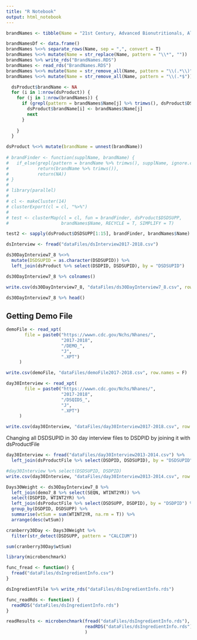 ```yaml
---
title: "R Notebook"
output: html_notebook
---
```


```r
brandNames <- tibble(Name = "21st Century, Advanced Bionutritionals, Align, Allergy Research Group, Amazing Grass, American Health, AOR (Advanced Orthomolecular Research)*, Barlean's, Bausch & Lomb, Bayer, Berkley Jensen (BJ's Wholesale Club), Best Naturals, Biotics Research, BioTrust, Bluebird Botanicals, Bluebonnet, Bronson Labs*, Bulk Supplements, Caltrate, Carlson, Centrum, Charlotte's Web, Citracal, CocoVia, Cosamin*, Country Life, Culturelle, CVS, Designs for Health, Doctor's Best, Doterra, Douglas Laboratories, Dr. Fuhrman*, Dr. Mercola, Dr. Sinatra, Dr. David Williams, Elysium*, Enzymatic Therapy, Enzymedica, Equate (Walmart), Ester-C, Flora*, Gaia Herbs, Garden of Life, GNC, Gundry MD, Healthy Origins, Herb Pharm, Himalaya Herbal Healthcare USA, Host Defense, HPF Cholestene, Integrative Therapeutics, Jamieson (Canada), Jarrow, Jigsaw Health*, Juice Plus*, Julian Whitaker, KAL, Kirkland (Costco), Klaire Labs, Kroger, Kyolic/Kyo-Dophilus (Wakunaga), Life Extension, MegaFoods, MegaRed, Member's Mark (Sam's Club), Metagenics, Move Free, MRM (Metabolic Response Modifers)*, Natrol, Natural Factors (Canada), Natural Factors (U.S.), Natural Vitality*, Nature Made, Nature's Answer*, Nature's Bounty, Nature's Life, Nature's Plus, Nature's Sunshine*, Nature's Valley (Savon)*, Nature's Way, Neocell, New Chapter, Nordic Naturals, NOW, Nutrex, Nutricology, Nutrigold, One-A-Day, Optimum Nutrition, Oregon's Wild Harvest, Organic India, Ortho Molecular, Osteo Bi-Flex, Piping Rock, Planetary Herbals, PlusCBD Oil, ProCaps (Andrew Lessman), Pure Encapsulations, Puritan's Pride, Purity Products*, Qunol, Rainbow Light, Renew Life, Rite Aid, Schiff, Seeking Health*, Shaklee*, Solaray, Solgar, Source Naturals, Spectrum, Spring Valley (Walmart), Sprouts, Standard Process, Stop Aging Now (SAN), Sundown, Swanson, Terry Naturally (Euro Pharma), Thorne Research, Trader Darwin (Trader Joe's), TruNature (Costco), Twinlab, Up & Up (Target), USANA, Vega, Vitacost, Vitafusion, Vital Choice*, Vital Nutrients*, Vital Proteins,Vitamin Shoppe, Vitamin World, Viva Labs, Walgreens (Finest Naturals), Webber Naturals (Canada), Weil (Andrew Weil), Whole Foods, Xymogen, Young Living, and Youtheory.")
```

```r
brandNamesDf <- data.frame()
brandNames %<>% separate_rows(Name, sep = ",", convert = T)
brandNames %<>% mutate(Name = str_replace(Name, pattern = "\\*", ""))
brandNames %>% write_rds("BrandNames.RDS")
brandNames <- read_rds("BrandNames.RDS")
brandNames %<>% mutate(Name = str_remove_all(Name, pattern = "\\(.*\\)"))
brandNames %<>% mutate(Name = str_remove_all(Name, pattern = "\\(.*$"))
```

```r
  dsProduct$brandName <- NA
  for (i in 1:nrow(dsProduct)) {
    for (j in 1:nrow(brandNames)) {
      if (grepl(pattern = brandNames$Name[j] %>% trimws(), dsProduct$DSDSUPP[i], ignore.case = T)) {
        dsProduct$brandName[i] <- brandNames$Name[j]
        next
      }
      
    }
  }

dsProduct %<>% mutate(brandName = unnest(brandName))
  
# brandFinder <- function(supplName, brandName) {
#   if_else(grepl(pattern = brandName %>% trimws(), supplName, ignore.case = T),
#           return(brandName %>% trimws()),
#           return(NA))
# }
# 
# library(parallel)
# 
# cl <- makeCluster(14)  
# clusterExport(cl = cl, "%>%")
# 
# test <- clusterMap(cl = cl, fun = brandFinder, dsProduct$DSDSUPP,
#                    brandNames$Name, RECYCLE = T, SIMPLIFY = T)

```

```r
test2 <- sapply(dsProduct$DSDSUPP[1:15], brandFinder, brandNames$Name)
```
```r

dsInterview <- fread("dataFiles/dsInterview2017-2018.csv")

ds30DayInterview7_8 %<>%
  mutate(DSDSUPID = as.character(DSDSUPID)) %>%
  left_join(dsProduct %>% select(DSDPID, DSDSUPID), by = "DSDSUPID")

ds30DayInterview7_8 %>% colnames()

write.csv(ds30DayInterview7_8, "dataFiles/ds30DayInterview7_8.csv", row.names = F)
```
```r
ds30DayInterview7_8 %>% head()
```
## Getting Demo File
```r
demoFile <- read_xpt(
       file = paste0("https://wwwn.cdc.gov/Nchs/Nhanes/",
                     "2017-2018",
                     "/DEMO_",
                     "J", 
                     ".XPT")
     )

write.csv(demoFile, "dataFiles/demoFile2017-2018.csv", row.names = F)
```

```r
day30Interview <- read_xpt(
       file = paste0("https://wwwn.cdc.gov/Nchs/Nhanes/",
                     "2017-2018",
                     "/DSQIDS_",
                     "J", 
                     ".XPT")
     )

write.csv(day30Interview, "dataFiles/day30Interview2017-2018.csv", row.names = F)
```

Changing all DSDSUPID in 30 day interview files to DSDPID by joining it with dsProductFile
```r
day30Interview <- fread("dataFiles/day30Interview2013-2014.csv") %>%
  left_join(dsProductFile %>% select(DSDPID, DSDSUPID), by = "DSDSUPID")

#day30Interview %>% select(DSDSUPID, DSDPID)
write.csv(day30Interview, "dataFiles/day30Interview2013-2014.csv", row.names = F)
```



```r
Days30Weight <- ds30DayInterview7_8 %>%
  left_join(demo7_8 %>% select(SEQN, WTINT2YR)) %>%
  select(DSDPID, WTINT2YR) %>%
  left_join(dsProductFile %>% select(DSDSUPP, DSDPID), by = "DSDPID") %>%
  group_by(DSDPID, DSDSUPP) %>%
  summarise(wtSum = sum(WTINT2YR, na.rm = T)) %>%
  arrange(desc(wtSum))

cranberry30Day <- Days30Weight %>% 
  filter(str_detect(DSDSUPP, pattern = "CALCIUM"))

sum(cranberry30Day$wtSum)
```

```r
library(microbenchmark)

func_fread <- function() {
  fread("dataFiles/dsIngredientInfo.csv")
}

dsIngredientFile %>% write_rds("dataFiles/dsIngredientInfo.rds")

func_readRds <- function() {
  readRDS("dataFiles/dsIngredientInfo.rds")
}
```

```r
readResults <- microbenchmark(fread("dataFiles/dsIngredientInfo.rds"),
                              readRDS("dataFiles/dsIngredientInfo.rds")
                              )
```














